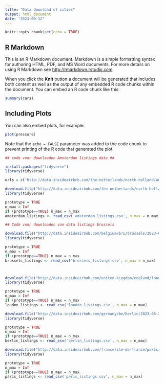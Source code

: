 ```yaml
---
title: "Data download of cities"
output: html_document
date: "2023-09-12"
---
```


```r
knitr::opts_chunk$set(echo = TRUE)
```

## R Markdown

This is an R Markdown document. Markdown is a simple formatting syntax for authoring HTML, PDF, and MS Word documents. For more details on using R Markdown see <http://rmarkdown.rstudio.com>.

When you click the **Knit** button a document will be generated that includes both content as well as the output of any embedded R code chunks within the document. You can embed an R code chunk like this:

```r
summary(cars)
```

## Including Plots

You can also embed plots, for example:

```r
plot(pressure)
```

Note that the `echo = FALSE` parameter was added to the code chunk to prevent printing of the R code that generated the plot.
```r

## code voor downloaden Amsterdam listings data ##

install.packages("tidyverse")
library(tidyverse)

urls = c('http://data.insideairbnb.com/the-netherlands/north-holland/amsterdam/2023-09-03/visualisations/listings.csv', 'http://data.insideairbnb.com/belgium/bru/brussels/2023-06-24/visualisations/listings.csv', 'http://data.insideairbnb.com/united-kingdom/england/london/2023-06-08/visualisations/listings.csv')

download.file("http://data.insideairbnb.com/the-netherlands/north-holland/amsterdam/2023-09-03/visualisations/listings.csv", "amsterdam_listings.csv")
library(tidyverse)

prototype = TRUE
n_max = Inf
if (prototype==TRUE) n_max = n_max
amsterdam_listings <- read_csv('amsterdam_listings.csv', n_max = n_max)


```
```r
## Code voor downloaden van data listings brussels

download.file("http://data.insideairbnb.com/belgium/bru/brussels/2023-06-24/visualisations/listings.csv", "brussels_listings.csv")
library(tidyverse)

prototype = TRUE
n_max = Inf
if (prototype==TRUE) n_max = n_max
brussels_listings <- read_csv('brussels_listings.csv', n_max = n_max)




```
```r

download.file("http://data.insideairbnb.com/united-kingdom/england/london/2023-06-08/visualisations/listings.csv", "london_listings.csv")
library(tidyverse)

prototype = TRUE
n_max = Inf
if (prototype==TRUE) n_max = n_max
london_listings <- read_csv('london_listings.csv', n_max = n_max)


```
```r
download.file("http://data.insideairbnb.com/germany/be/berlin/2023-06-22/visualisations/listings.csv", "berlin_listings.csv")
library(tidyverse)

prototype = TRUE
n_max = Inf
if (prototype==TRUE) n_max = n_max
berlin_listings <- read_csv('berlin_listings.csv', n_max = n_max)
```
```r
download.file("http://data.insideairbnb.com/france/ile-de-france/paris/2023-06-06/visualisations/listings.csv", "paris_listings.csv")
library(tidyverse)

prototype = TRUE
n_max = Inf
if (prototype==TRUE) n_max = n_max
paris_listings <- read_csv('paris_listings.csv', n_max = n_max)
```
```r

```

